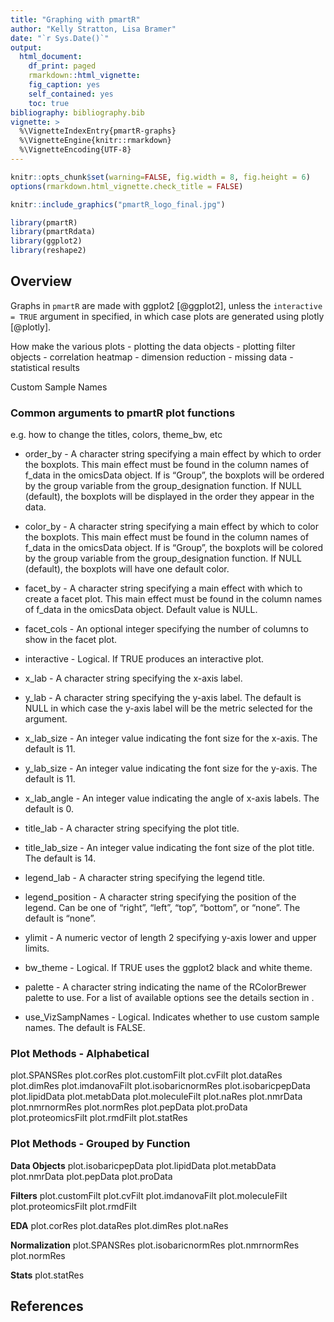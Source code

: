 ```yaml
---
title: "Graphing with pmartR"
author: "Kelly Stratton, Lisa Bramer"
date: "`r Sys.Date()`"
output: 
  html_document:
    df_print: paged
    rmarkdown::html_vignette:
    fig_caption: yes
    self_contained: yes
    toc: true
bibliography: bibliography.bib
vignette: >
  %\VignetteIndexEntry{pmartR-graphs} 
  %\VignetteEngine{knitr::rmarkdown} 
  %\VignetteEncoding{UTF-8}
---
```


```r
knitr::opts_chunk$set(warning=FALSE, fig.width = 8, fig.height = 6)
options(rmarkdown.html_vignette.check_title = FALSE)
```

```r
knitr::include_graphics("pmartR_logo_final.jpg")

library(pmartR)
library(pmartRdata)
library(ggplot2)
library(reshape2)
```

## Overview

Graphs in `pmartR` are made with ggplot2 [@ggplot2], unless the `interactive = TRUE` argument in specified, in which case plots are generated using plotly [@plotly].

How make the various plots
- plotting the data objects
- plotting filter objects
- correlation heatmap
- dimension reduction
- missing data
- statistical results

Custom Sample Names

### Common arguments to pmartR plot functions

e.g. how to change the titles, colors, theme_bw, etc

- order_by - A character string specifying a main effect by which to order the boxplots. This main effect must be found in the column names of f_data in the omicsData object. If \code{order_by} is "Group", the boxplots will be ordered by the group variable from the group_designation function. If NULL (default), the boxplots will be displayed in the order they appear in the data.

- color_by - A character string specifying a main effect by which to color the boxplots. This main effect must be found in the column names of f_data in the omicsData object. If \code{color_by} is "Group", the boxplots will be colored by the group variable from the group_designation function. If NULL (default), the boxplots will have one default color.

- facet_by - A character string specifying a main effect with which to create a facet plot. This main effect must be found in the column names of f_data in the omicsData object. Default value is NULL.

- facet_cols - An optional integer specifying the number of columns to show in the facet plot.

- interactive - Logical. If TRUE produces an interactive plot.

- x_lab - A character string specifying the x-axis label.

- y_lab - A character string specifying the y-axis label. The default is NULL in which case the y-axis label will be the metric selected for the \code{metric} argument.

- x_lab_size - An integer value indicating the font size for the x-axis. The default is 11.

- y_lab_size - An integer value indicating the font size for the y-axis. The default is 11.
 
- x_lab_angle - An integer value indicating the angle of x-axis labels. The default is 0.

- title_lab - A character string specifying the plot title.

- title_lab_size - An integer value indicating the font size of the plot title. The default is 14.

- legend_lab - A character string specifying the legend title.

- legend_position - A character string specifying the position of the legend. Can be one of "right", "left", "top", "bottom", or "none". The default is "none".

- ylimit - A numeric vector of length 2 specifying y-axis lower and upper limits.

- bw_theme - Logical. If TRUE uses the ggplot2 black and white theme.

- palette - A character string indicating the name of the RColorBrewer palette to use. For a list of available options see the details section in \code{\link[RColorBrewer]{RColorBrewer}}.

- use_VizSampNames - Logical. Indicates whether to use custom sample names. The default is FALSE.


### Plot Methods - Alphabetical

plot.SPANSRes
plot.corRes
plot.customFilt
plot.cvFilt
plot.dataRes
plot.dimRes
plot.imdanovaFilt
plot.isobaricnormRes
plot.isobaricpepData
plot.lipidData
plot.metabData
plot.moleculeFilt
plot.naRes
plot.nmrData
plot.nmrnormRes
plot.normRes
plot.pepData
plot.proData
plot.proteomicsFilt
plot.rmdFilt
plot.statRes


### Plot Methods - Grouped by Function

**Data Objects**
plot.isobaricpepData
plot.lipidData
plot.metabData
plot.nmrData
plot.pepData
plot.proData

**Filters**
plot.customFilt
plot.cvFilt
plot.imdanovaFilt
plot.moleculeFilt
plot.proteomicsFilt
plot.rmdFilt

**EDA**
plot.corRes
plot.dataRes
plot.dimRes
plot.naRes

**Normalization**
plot.SPANSRes
plot.isobaricnormRes
plot.nmrnormRes
plot.normRes

**Stats**
plot.statRes


## References




